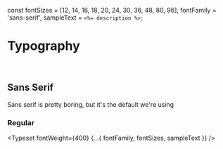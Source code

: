 const fontSizes = [12, 14, 16, 18, 20, 24, 30, 36, 48, 80, 96],
  fontFamily = 'sans-serif',
  sampleText = `<%= description %>`;

<Meta title="Brand/Typography" />

# Typography

<br />

## Sans Serif

Sans serif is pretty boring, but it's the default we're using

### Regular

<Typeset fontWeight={400} {...{ fontFamily, fontSizes, sampleText }} />
